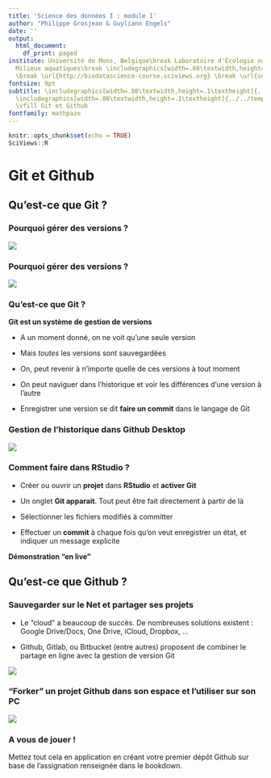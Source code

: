 ```yaml
---
title: 'Science des données I : module 1'
author: "Philippe Grosjean & Guyliann Engels"
date: ''
output:
  html_document:
    df_print: paged
institute: Université de Mons, Belgique\break Laboratoire d'Écologie numérique des
  Milieux aquatiques\break \includegraphics[width=.08\textwidth,height=.1\textheight]{../../template/EcoNum-logo.pdf}
  \break \url{http://biodatascience-course.sciviews.org} \break \url{sdd@sciviews.org}
fontsize: 9pt
subtitle: \includegraphics[width=.08\textwidth,height=.1\textheight]{../../template/biodatascience.png}
  \includegraphics[width=.08\textwidth,height=.1\textheight]{../../template/SciViews-logo.pdf}
  \vfill Git et Github
fontfamily: mathpazo
---
```


```r
knitr::opts_chunk$set(echo = TRUE)
SciViews::R
```


# Git et Github

## Qu'est-ce que Git ?

### Pourquoi gérer des versions ?

![](../images/endless-cycle.jpg)


### Pourquoi gérer des versions ?

![](../images/final-revisions.png)


### Qu'est-ce que Git ?

**Git est un système de gestion de versions**

- A un moment donné, on ne voit qu'une seule version

- Mais _toutes_ les versions sont sauvegardées

- On, peut revenir à n'importe quelle de ces versions à tout moment

- On peut naviguer dans l'historique et voir les différences d'une version à l'autre

- Enregistrer une version se dit **faire un commit** dans le langage de Git


### Gestion de l'historique dans Github Desktop

![](../images/git-history.png)


### Comment faire dans RStudio ?

- Créer ou ouvrir un **projet** dans **RStudio** et **activer Git**

- Un onglet **Git apparait**. Tout peut être fait directement à partir de là

- Sélectionner les fichiers modifiés à committer

- Effectuer un **commit** à chaque fois qu'on veut enregistrer un état, et indiquer un message explicite

**Démonstration "en live"**


## Qu'est-ce que Github ?

### Sauvegarder sur le Net et partager ses projets

\columnsbegin
\columnsmall

- Le "cloud" a beaucoup de succès. De nombreuses solutions existent : Google Drive/Docs, One Drive, iCloud, Dropbox, ...

- Github, Gitlab, ou Bitbucket (entre autres) proposent de combiner le partage en ligne avec la gestion de version Git

\columnlarge

![](../images/github-example.png)

\columnsend


### "Forker" un projet Github dans son espace et l'utiliser sur son PC

![](../images/git_flow.png)

### A vous de jouer !

Mettez tout cela en application en créant votre premier dépôt Github sur base de l'assignation renseignée dans le bookdown.

